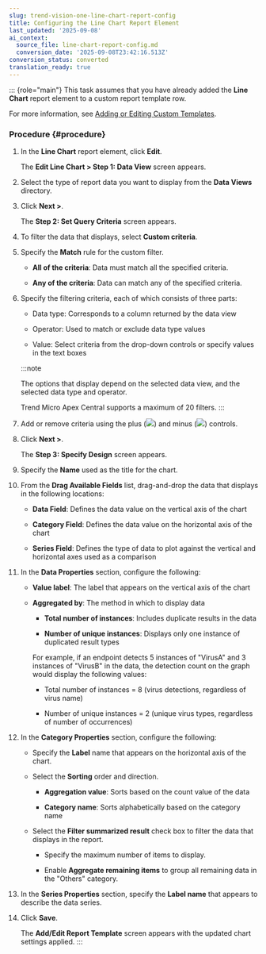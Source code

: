 ```yaml
---
slug: trend-vision-one-line-chart-report-config
title: Configuring the Line Chart Report Element
last_updated: '2025-09-08'
ai_context:
  source_file: line-chart-report-config.md
  conversion_date: '2025-09-08T23:42:16.513Z'
conversion_status: converted
translation_ready: true
---
```


::: {role="main"}
This task assumes that you have already added the **Line Chart** report element to a custom report template row.

For more information, see [Adding or Editing Custom Templates](adding-or-editing-custom-templates.mdx).

### Procedure {#procedure}

1.  In the **Line Chart** report element, click **Edit**.

    The **Edit Line Chart \> Step 1: Data View** screen appears.

2.  Select the type of report data you want to display from the **Data Views** directory.

3.  Click **Next \>**.

    The **Step 2: Set Query Criteria** screen appears.

4.  To filter the data that displays, select **Custom criteria**.

5.  Specify the **Match** rule for the custom filter.

    - **All of the criteria**: Data must match all the specified criteria.

    - **Any of the criteria**: Data can match any of the specified criteria.

6.  Specify the filtering criteria, each of which consists of three parts:

    - Data type: Corresponds to a column returned by the data view

    - Operator: Used to match or exclude data type values

    - Value: Select criteria from the drop-down controls or specify values in the text boxes

    :::note

    The options that display depend on the selected data view, and the selected data type and operator.

    Trend Micro Apex Central supports a maximum of 20 filters.
    :::

7.  Add or remove criteria using the plus (![](/images/icon_add_criteria=GUID-4689DC18-D66C-4A83-8B5C-FD8A3F3BAE8C=1=en-us=Low.webp)) and minus (![](/images/icon_remove_criteria=GUID-A282B7A3-F83E-4395-B290-817619C7A5ED=1=en-us=Low.webp)) controls.

8.  Click **Next \>**.

    The **Step 3: Specify Design** screen appears.

9.  Specify the **Name** used as the title for the chart.

10. From the **Drag Available Fields** list, drag-and-drop the data that displays in the following locations:

    - **Data Field**: Defines the data value on the vertical axis of the chart

    - **Category Field**: Defines the data value on the horizontal axis of the chart

    - **Series Field**: Defines the type of data to plot against the vertical and horizontal axes used as a comparison

11. In the **Data Properties** section, configure the following:

    - **Value label**: The label that appears on the vertical axis of the chart

    - **Aggregated by**: The method in which to display data

      - **Total number of instances**: Includes duplicate results in the data

      - **Number of unique instances**: Displays only one instance of duplicated result types

      For example, if an endpoint detects 5 instances of "VirusA" and 3 instances of "VirusB" in the data, the detection count on the graph would display the following values:

      - Total number of instances = 8 (virus detections, regardless of virus name)

      - Number of unique instances = 2 (unique virus types, regardless of number of occurrences)

12. In the **Category Properties** section, configure the following:

    - Specify the **Label** name that appears on the horizontal axis of the chart.

    - Select the **Sorting** order and direction.

      - **Aggregation value**: Sorts based on the count value of the data

      - **Category name**: Sorts alphabetically based on the category name

    - Select the **Filter summarized result** check box to filter the data that displays in the report.

      - Specify the maximum number of items to display.

      - Enable **Aggregate remaining items** to group all remaining data in the "Others" category.

13. In the **Series Properties** section, specify the **Label name** that appears to describe the data series.

14. Click **Save**.

    The **Add/Edit Report Template** screen appears with the updated chart settings applied.
:::

